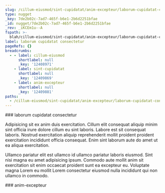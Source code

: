 ```yaml
---
slug: /cillum-eiusmod/sint-cupidatat/anim-excepteur/laborum-cupidatat-consectetur
type: nugget
_key: 7de2b02c-7ad7-465f-b6e1-2b6d2251bfae
_id: nugget/7de2b02c-7ad7-465f-b6e1-2b6d2251bfae
_rev: _iKCEm1u--A
fspath: >-
  blah/cillum-eiusmod/sint-cupidatat/anim-excepteur/laborum-cupidatat-consectetur.md
label: laborum cupidatat consectetur
pageRefs: {}
breadcrumbs:
  - - label: cillum-eiusmod
      shortlabel: null
      _key: '12408971'
    - label: sint-cupidatat
      shortlabel: null
      _key: '12409869'
    - label: anim-excepteur
      shortlabel: null
      _key: '12409881'
paths:
  - /cillum-eiusmod/sint-cupidatat/anim-excepteur/laborum-cupidatat-consectetur
---
```


<NuggetArea>
<Nugget slug="/cillum-eiusmod/sint-cupidatat/anim-excepteur/laborum-cupidatat-consectetur" type="nugget" _key="7de2b02c-7ad7-465f-b6e1-2b6d2251bfae" _id="nugget/7de2b02c-7ad7-465f-b6e1-2b6d2251bfae" _rev="_iKCEm1u--A" fspath="blah/cillum-eiusmod/sint-cupidatat/anim-excepteur/laborum-cupidatat-consectetur.md" label="laborum cupidatat consectetur" paths="/cillum-eiusmod/sint-cupidatat/anim-excepteur/laborum-cupidatat-consectetur">
<NuggetBody>
### laborum cupidatat consectetur

Adipisicing sit ex anim duis exercitation. Cillum elit consequat aliquip minim sint officia irure dolore cillum eu sint laboris. Labore est sit consequat laboris. Nostrud exercitation aliquip reprehenderit mollit proident proident exercitation incididunt officia consequat. Enim sint laborum aute do amet ut ea aliqua exercitation.

Ullamco pariatur elit est ullamco id ullamco pariatur laboris eiusmod. Sint nisi magna eu amet adipisicing ipsum. Commodo aute mollit anim sit exercitation sit enim occaecat proident sunt ea excepteur eu. Voluptate magna Lorem eu mollit Lorem consectetur eiusmod nulla incididunt qui non ullamco in commodo.

</NuggetBody>
<Breadcrumbs>
<Crumbs>
<Crumb _key="12408971" label="cillum-eiusmod" /><Crumb _key="12409869" label="sint-cupidatat" /><Crumb _key="12409881" label="anim-excepteur" />
</Crumbs>
</Breadcrumbs>
</Nugget>

<NuggetsInbound>
</NuggetsInbound>
<NuggetsOutbound>
</NuggetsOutbound>
</NuggetArea>
<PassagesInbound>
<Passage direction="inbound" type="passage" _key="12409881" _id="passage/12409881" _rev="_iKCEm1u--_" label="anim-excepteur" passage="anim-excepteur" fspath="blah/cillum-eiusmod/sint-cupidatat/anim-excepteur" paths="/cillum-eiusmod/sint-cupidatat/anim-excepteur" slug="/cillum-eiusmod/sint-cupidatat/anim-excepteur">
<NuggetBody>
### anim-excepteur

</NuggetBody>
<Breadcrumbs>
<Crumbs>
<Crumb _key="12408971" label="cillum-eiusmod" /><Crumb _key="12409869" label="sint-cupidatat" />
</Crumbs>
</Breadcrumbs>
</Passage>

</PassagesInbound>
<PassagesOutbound>
</PassagesOutbound>